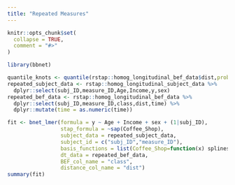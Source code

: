```yaml
---
title: "Repeated Measures"
---
```


```r
knitr::opts_chunk$set(
  collapse = TRUE,
  comment = "#>"
)
```

```r
library(bbnet)
```


```r
quantile_knots <- quantile(rstap::homog_longitudinal_bef_data$dist,probs = c(0.25,0.75))
repeated_subject_data <- rstap::homog_longitudinal_subject_data %>%
  dplyr::select(subj_ID,measure_ID,Age,Income,y,sex)
repeated_bef_data <- rstap::homog_longitudinal_bef_data %>% 
  dplyr::select(subj_ID,measure_ID,class,dist,time) %>% 
  dplyr::mutate(time = as.numeric(time))
```

```r
fit <- bnet_lmer(formula = y ~ Age + Income + sex + (1|subj_ID),
                 stap_formula = ~sap(Coffee_Shop),
                 subject_data = repeated_subject_data,
                 subject_id = c("subj_ID","measure_ID"),
                 basis_functions = list(Coffee_Shop=function(x) splines::bs(x,knots=quantile_knots,Boundary.knots = c(0,2.6))),
                 dt_data = repeated_bef_data,
                 BEF_col_name = "class",
                 distance_col_name = "dist")
summary(fit)
```


